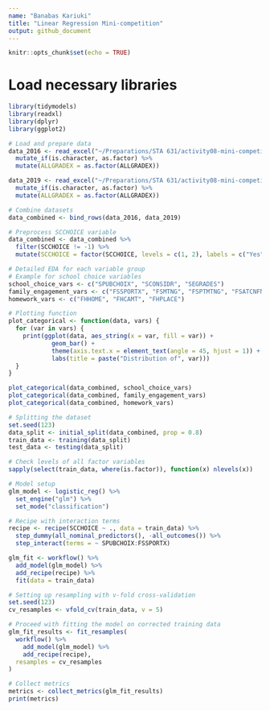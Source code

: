 ```yaml
---
name: "Banabas Kariuki"
title: "Linear Regression Mini-competition"
output: github_document
---
```


```r
knitr::opts_chunk$set(echo = TRUE)
```

# Load necessary libraries
```r
library(tidymodels)
library(readxl)
library(dplyr)
library(ggplot2)
```

```r
# Load and prepare data
data_2016 <- read_excel("~/Preparations/STA 631/activity08-mini-competition/activity08-mini-competition/competition-files/data/pfi-data.xlsx", sheet = "curated 2016") %>%
  mutate_if(is.character, as.factor) %>%
  mutate(ALLGRADEX = as.factor(ALLGRADEX))

data_2019 <- read_excel("~/Preparations/STA 631/activity08-mini-competition/activity08-mini-competition/competition-files/data/pfi-data.xlsx", sheet = "curated 2019") %>%
  mutate_if(is.character, as.factor) %>%
  mutate(ALLGRADEX = as.factor(ALLGRADEX))
```

```r
# Combine datasets
data_combined <- bind_rows(data_2016, data_2019)
```

```r
# Preprocess SCCHOICE variable
data_combined <- data_combined %>%
  filter(SCCHOICE != -1) %>%
  mutate(SCCHOICE = factor(SCCHOICE, levels = c(1, 2), labels = c("Yes", "No")))
```


```r
# Detailed EDA for each variable group
# Example for school choice variables
school_choice_vars <- c("SPUBCHOIX", "SCONSIDR", "SEGRADES")
family_engagement_vars <- c("FSSPORTX", "FSMTNG", "FSPTMTNG", "FSATCNFN")
homework_vars <- c("FHHOME", "FHCAMT", "FHPLACE")
```

```r
# Plotting function
plot_categorical <- function(data, vars) {
  for (var in vars) {
    print(ggplot(data, aes_string(x = var, fill = var)) + 
            geom_bar() + 
            theme(axis.text.x = element_text(angle = 45, hjust = 1)) +
            labs(title = paste("Distribution of", var)))
  }
}

plot_categorical(data_combined, school_choice_vars)
plot_categorical(data_combined, family_engagement_vars)
plot_categorical(data_combined, homework_vars)
```

```r
# Splitting the dataset
set.seed(123)
data_split <- initial_split(data_combined, prop = 0.8)
train_data <- training(data_split)
test_data <- testing(data_split)
```
```r
# Check levels of all factor variables
sapply(select(train_data, where(is.factor)), function(x) nlevels(x))
```


```r
# Model setup
glm_model <- logistic_reg() %>% 
  set_engine("glm") %>%
  set_mode("classification")
```

```r
# Recipe with interaction terms
recipe <- recipe(SCCHOICE ~ ., data = train_data) %>%
  step_dummy(all_nominal_predictors(), -all_outcomes()) %>%
  step_interact(terms = ~ SPUBCHOIX:FSSPORTX)
```

```r
glm_fit <- workflow() %>%
  add_model(glm_model) %>%
  add_recipe(recipe) %>%
  fit(data = train_data)
```

```r
# Setting up resampling with v-fold cross-validation
set.seed(123)
cv_resamples <- vfold_cv(train_data, v = 5)

# Proceed with fitting the model on corrected training data
glm_fit_results <- fit_resamples(
  workflow() %>%
    add_model(glm_model) %>%
    add_recipe(recipe),
  resamples = cv_resamples
)

# Collect metrics
metrics <- collect_metrics(glm_fit_results)
print(metrics)
```




